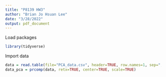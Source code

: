 ```yaml
---
title: "P8139 HW3"
author: "Brian Jo Hsuan Lee"
date: "3/28/2022"
output: pdf_document
---
```


Load packages
```r
library(tidyverse)
```


Import data
```r
data = read.table(file="PCA_data.csv", header=TRUE, row.names=1, sep=",") 
data_pca = prcomp(data, retx=TRUE, center=TRUE, scale=TRUE)
```
